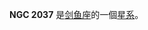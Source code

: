 {{NGCInfoBox|NGCID=NGC 2037|發現者=約翰·弗里德里希·威廉·赫歇爾|發現日期=-年-月-日|其他編號=ESO 56-SC159|曆元=J2000.0|赤經=5時34分54秒
|赤緯=-69°44'12"|星座=剑鱼座|星體=星系|星等=10.3|表面亮度=|藍等=}}

'''NGC 2037''' 是[[剑鱼座|剑鱼座]]的一個[[星系|星系]]。

{{NGCReference|2037}}
{{Catalogs|NGC=2037}}